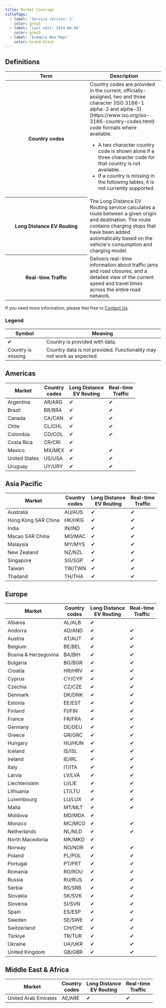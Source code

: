 ```yaml
---
title: Market Coverage
titleTags:
  - label: 'Service version: 2'
    color: grey5
  - label: 'Last edit: 2024.06.06'
    color: grey5
  - label: 'Example New Maps'
    color: brand-black
---
```


[//]: # "This file is auto-generated. If you edit it, please inform the Routing API teams in Slack channel #directions-routeplanning."

## Definitions

<table>
  <thead>
    <tr>
      <th scope="col" style={{ fontSize: '1em' }} width="250px">
        Term
      </th>
      <th scope="col" style={{ fontSize: '1em' }}>
        Description
      </th>
    </tr>
  </thead>
  <tbody>
    <tr>
      <th scope="row">Country codes</th>
      <td>
        Country codes are provided in the current, officially-assigned, two and
        three character [ISO 3166-1 alpha-2 and
        alpha-3](https://www.iso.org/iso-3166-country-codes.html) code formats
        where available.
        <ul>
          <li>
            A two character country code is shown alone if a three character
            code for that country is not available.
          </li>
          <li>
            If a country is missing in the following tables, it is not currently
            supported.
          </li>
        </ul>
      </td>
    </tr>
    <tr>
      <th scope="row">Long Distance EV Routing</th>
      <td>
        The Long Distance EV Routing service calculates a route between a given
        origin and destination. The route contains charging stops that have been
        added automatically based on the vehicle's consumption and charging
        model.
      </td>
    </tr>
    <tr>
      <th scope="row">Real-time Traffic</th>
      <td>
        Delivers real-time information about traffic jams and road closures, and
        a detailed view of the current speed and travel times across the entire
        road network.
      </td>
    </tr>
  </tbody>
</table>

If you need more information, please feel free to [Contact Us](https://developer.Example.com/contact-us).

### Legend

<table>
  <thead>
    <tr colspan="2">
      <th style={{ textAlign: 'center' }}>Symbol</th>
      <th>Meaning</th>
    </tr>
  </thead>
  <tbody>
    <tr>
      <td style={{'textAlign':'center'}}>&#10004;</td>
      <td>Country is provided with data.</td>
    </tr>
    <tr>
      <td style={{ textAlign: 'center' }}>Country is missing</td>
      <td>Country data is not provided. Functionality may not work as expected.</td>
    </tr>
  </tbody>
</table>

## Americas

<table>
  <thead>
    <tr scope="row">
      <th>Market</th>
      <th style={{ textAlign: 'center' }}>
        Country
        <br />
        codes
      </th>
      <th style={{ textAlign: 'center' }}>
        Long Distance
        <br />
        EV Routing
      </th>
      <th style={{ textAlign: 'center' }}>
        Real-time
        <br />
        Traffic
      </th>
    </tr>
  </thead>
  <tbody>
    <tr>
      <td>Argentina</td>
      <td style={{'textAlign':'center'}}>AR&#47;ARG</td>
      <td style={{'textAlign':'center'}}>&#10004;</td>
      <td style={{'textAlign':'center'}}>&#10004;</td>
    </tr>
    <tr>
      <td>Brazil</td>
      <td style={{'textAlign':'center'}}>BR&#47;BRA</td>
      <td style={{'textAlign':'center'}}>&#10004;</td>
      <td style={{'textAlign':'center'}}>&#10004;</td>
    </tr>
    <tr>
      <td>Canada</td>
      <td style={{'textAlign':'center'}}>CA&#47;CAN</td>
      <td style={{'textAlign':'center'}}>&#10004;</td>
      <td style={{'textAlign':'center'}}>&#10004;</td>
    </tr>
    <tr>
      <td>Chile</td>
      <td style={{'textAlign':'center'}}>CL&#47;CHL</td>
      <td style={{'textAlign':'center'}}>&#10004;</td>
      <td style={{'textAlign':'center'}}>&#10004;</td>
    </tr>
    <tr>
      <td>Colombia</td>
      <td style={{'textAlign':'center'}}>CO&#47;COL</td>
      <td style={{'textAlign':'center'}}>&#10004;</td>
      <td style={{'textAlign':'center'}}>&#10004;</td>
    </tr>
    <tr>
      <td>Costa Rica</td>
      <td style={{'textAlign':'center'}}>CR&#47;CRI</td>
      <td style={{'textAlign':'center'}}>&#10004;</td>
      <td style={{'textAlign':'center'}}>&nbsp;</td>
    </tr>
    <tr>
      <td>Mexico</td>
      <td style={{'textAlign':'center'}}>MX&#47;MEX</td>
      <td style={{'textAlign':'center'}}>&#10004;</td>
      <td style={{'textAlign':'center'}}>&#10004;</td>
    </tr>
    <tr>
      <td>United States</td>
      <td style={{'textAlign':'center'}}>US&#47;USA</td>
      <td style={{'textAlign':'center'}}>&#10004;</td>
      <td style={{'textAlign':'center'}}>&#10004;</td>
    </tr>
    <tr>
      <td>Uruguay</td>
      <td style={{'textAlign':'center'}}>UY&#47;URY</td>
      <td style={{'textAlign':'center'}}>&#10004;</td>
      <td style={{'textAlign':'center'}}>&#10004;</td>
    </tr>
  </tbody>
</table>


## Asia Pacific

<table>
  <thead>
    <tr scope="row">
      <th>Market</th>
      <th style={{ textAlign: 'center' }}>
        Country
        <br />
        codes
      </th>
      <th style={{ textAlign: 'center' }}>
        Long Distance
        <br />
        EV Routing
      </th>
      <th style={{ textAlign: 'center' }}>
        Real-time
        <br />
        Traffic
      </th>
    </tr>
  </thead>
  <tbody>
    <tr>
      <td>Australia</td>
      <td style={{'textAlign':'center'}}>AU&#47;AUS</td>
      <td style={{'textAlign':'center'}}>&#10004;</td>
      <td style={{'textAlign':'center'}}>&#10004;</td>
    </tr>
    <tr>
      <td>Hong Kong SAR China</td>
      <td style={{'textAlign':'center'}}>HK&#47;HKG</td>
      <td style={{'textAlign':'center'}}>&#10004;</td>
      <td style={{'textAlign':'center'}}>&#10004;</td>
    </tr>
    <tr>
      <td>India</td>
      <td style={{'textAlign':'center'}}>IN&#47;IND</td>
      <td style={{'textAlign':'center'}}>&#10004;</td>
      <td style={{'textAlign':'center'}}>&#10004;</td>
    </tr>
    <tr>
      <td>Macao SAR China</td>
      <td style={{'textAlign':'center'}}>MO&#47;MAC</td>
      <td style={{'textAlign':'center'}}>&#10004;</td>
      <td style={{'textAlign':'center'}}>&#10004;</td>
    </tr>
    <tr>
      <td>Malaysia</td>
      <td style={{'textAlign':'center'}}>MY&#47;MYS</td>
      <td style={{'textAlign':'center'}}>&#10004;</td>
      <td style={{'textAlign':'center'}}>&#10004;</td>
    </tr>
    <tr>
      <td>New Zealand</td>
      <td style={{'textAlign':'center'}}>NZ&#47;NZL</td>
      <td style={{'textAlign':'center'}}>&#10004;</td>
      <td style={{'textAlign':'center'}}>&#10004;</td>
    </tr>
    <tr>
      <td>Singapore</td>
      <td style={{'textAlign':'center'}}>SG&#47;SGP</td>
      <td style={{'textAlign':'center'}}>&#10004;</td>
      <td style={{'textAlign':'center'}}>&#10004;</td>
    </tr>
    <tr>
      <td>Taiwan</td>
      <td style={{'textAlign':'center'}}>TW&#47;TWN</td>
      <td style={{'textAlign':'center'}}>&#10004;</td>
      <td style={{'textAlign':'center'}}>&#10004;</td>
    </tr>
    <tr>
      <td>Thailand</td>
      <td style={{'textAlign':'center'}}>TH&#47;THA</td>
      <td style={{'textAlign':'center'}}>&#10004;</td>
      <td style={{'textAlign':'center'}}>&#10004;</td>
    </tr>
  </tbody>
</table>


## Europe

<table>
  <thead>
    <tr scope="row">
      <th>Market</th>
      <th style={{ textAlign: 'center' }}>
        Country
        <br />
        codes
      </th>
      <th style={{ textAlign: 'center' }}>
        Long Distance
        <br />
        EV Routing
      </th>
      <th style={{ textAlign: 'center' }}>
        Real-time
        <br />
        Traffic
      </th>
    </tr>
  </thead>
  <tbody>
    <tr>
      <td>Albania</td>
      <td style={{'textAlign':'center'}}>AL&#47;ALB</td>
      <td style={{'textAlign':'center'}}>&#10004;</td>
      <td style={{'textAlign':'center'}}>&nbsp;</td>
    </tr>
    <tr>
      <td>Andorra</td>
      <td style={{'textAlign':'center'}}>AD&#47;AND</td>
      <td style={{'textAlign':'center'}}>&#10004;</td>
      <td style={{'textAlign':'center'}}>&#10004;</td>
    </tr>
    <tr>
      <td>Austria</td>
      <td style={{'textAlign':'center'}}>AT&#47;AUT</td>
      <td style={{'textAlign':'center'}}>&#10004;</td>
      <td style={{'textAlign':'center'}}>&#10004;</td>
    </tr>
    <tr>
      <td>Belgium</td>
      <td style={{'textAlign':'center'}}>BE&#47;BEL</td>
      <td style={{'textAlign':'center'}}>&#10004;</td>
      <td style={{'textAlign':'center'}}>&#10004;</td>
    </tr>
    <tr>
      <td>Bosnia & Herzegovina</td>
      <td style={{'textAlign':'center'}}>BA&#47;BIH</td>
      <td style={{'textAlign':'center'}}>&#10004;</td>
      <td style={{'textAlign':'center'}}>&#10004;</td>
    </tr>
    <tr>
      <td>Bulgaria</td>
      <td style={{'textAlign':'center'}}>BG&#47;BGR</td>
      <td style={{'textAlign':'center'}}>&#10004;</td>
      <td style={{'textAlign':'center'}}>&#10004;</td>
    </tr>
    <tr>
      <td>Croatia</td>
      <td style={{'textAlign':'center'}}>HR&#47;HRV</td>
      <td style={{'textAlign':'center'}}>&#10004;</td>
      <td style={{'textAlign':'center'}}>&#10004;</td>
    </tr>
    <tr>
      <td>Cyprus</td>
      <td style={{'textAlign':'center'}}>CY&#47;CYP</td>
      <td style={{'textAlign':'center'}}>&#10004;</td>
      <td style={{'textAlign':'center'}}>&#10004;</td>
    </tr>
    <tr>
      <td>Czechia</td>
      <td style={{'textAlign':'center'}}>CZ&#47;CZE</td>
      <td style={{'textAlign':'center'}}>&#10004;</td>
      <td style={{'textAlign':'center'}}>&#10004;</td>
    </tr>
    <tr>
      <td>Denmark</td>
      <td style={{'textAlign':'center'}}>DK&#47;DNK</td>
      <td style={{'textAlign':'center'}}>&#10004;</td>
      <td style={{'textAlign':'center'}}>&#10004;</td>
    </tr>
    <tr>
      <td>Estonia</td>
      <td style={{'textAlign':'center'}}>EE&#47;EST</td>
      <td style={{'textAlign':'center'}}>&#10004;</td>
      <td style={{'textAlign':'center'}}>&#10004;</td>
    </tr>
    <tr>
      <td>Finland</td>
      <td style={{'textAlign':'center'}}>FI&#47;FIN</td>
      <td style={{'textAlign':'center'}}>&#10004;</td>
      <td style={{'textAlign':'center'}}>&#10004;</td>
    </tr>
    <tr>
      <td>France</td>
      <td style={{'textAlign':'center'}}>FR&#47;FRA</td>
      <td style={{'textAlign':'center'}}>&#10004;</td>
      <td style={{'textAlign':'center'}}>&#10004;</td>
    </tr>
    <tr>
      <td>Germany</td>
      <td style={{'textAlign':'center'}}>DE&#47;DEU</td>
      <td style={{'textAlign':'center'}}>&#10004;</td>
      <td style={{'textAlign':'center'}}>&#10004;</td>
    </tr>
    <tr>
      <td>Greece</td>
      <td style={{'textAlign':'center'}}>GR&#47;GRC</td>
      <td style={{'textAlign':'center'}}>&#10004;</td>
      <td style={{'textAlign':'center'}}>&#10004;</td>
    </tr>
    <tr>
      <td>Hungary</td>
      <td style={{'textAlign':'center'}}>HU&#47;HUN</td>
      <td style={{'textAlign':'center'}}>&#10004;</td>
      <td style={{'textAlign':'center'}}>&#10004;</td>
    </tr>
    <tr>
      <td>Iceland</td>
      <td style={{'textAlign':'center'}}>IS&#47;ISL</td>
      <td style={{'textAlign':'center'}}>&#10004;</td>
      <td style={{'textAlign':'center'}}>&#10004;</td>
    </tr>
    <tr>
      <td>Ireland</td>
      <td style={{'textAlign':'center'}}>IE&#47;IRL</td>
      <td style={{'textAlign':'center'}}>&#10004;</td>
      <td style={{'textAlign':'center'}}>&#10004;</td>
    </tr>
    <tr>
      <td>Italy</td>
      <td style={{'textAlign':'center'}}>IT&#47;ITA</td>
      <td style={{'textAlign':'center'}}>&#10004;</td>
      <td style={{'textAlign':'center'}}>&#10004;</td>
    </tr>
    <tr>
      <td>Latvia</td>
      <td style={{'textAlign':'center'}}>LV&#47;LVA</td>
      <td style={{'textAlign':'center'}}>&#10004;</td>
      <td style={{'textAlign':'center'}}>&#10004;</td>
    </tr>
    <tr>
      <td>Liechtenstein</td>
      <td style={{'textAlign':'center'}}>LI&#47;LIE</td>
      <td style={{'textAlign':'center'}}>&#10004;</td>
      <td style={{'textAlign':'center'}}>&#10004;</td>
    </tr>
    <tr>
      <td>Lithuania</td>
      <td style={{'textAlign':'center'}}>LT&#47;LTU</td>
      <td style={{'textAlign':'center'}}>&#10004;</td>
      <td style={{'textAlign':'center'}}>&#10004;</td>
    </tr>
    <tr>
      <td>Luxembourg</td>
      <td style={{'textAlign':'center'}}>LU&#47;LUX</td>
      <td style={{'textAlign':'center'}}>&#10004;</td>
      <td style={{'textAlign':'center'}}>&#10004;</td>
    </tr>
    <tr>
      <td>Malta</td>
      <td style={{'textAlign':'center'}}>MT&#47;MLT</td>
      <td style={{'textAlign':'center'}}>&#10004;</td>
      <td style={{'textAlign':'center'}}>&#10004;</td>
    </tr>
    <tr>
      <td>Moldova</td>
      <td style={{'textAlign':'center'}}>MD&#47;MDA</td>
      <td style={{'textAlign':'center'}}>&#10004;</td>
      <td style={{'textAlign':'center'}}>&nbsp;</td>
    </tr>
    <tr>
      <td>Monaco</td>
      <td style={{'textAlign':'center'}}>MC&#47;MCO</td>
      <td style={{'textAlign':'center'}}>&#10004;</td>
      <td style={{'textAlign':'center'}}>&#10004;</td>
    </tr>
    <tr>
      <td>Netherlands</td>
      <td style={{'textAlign':'center'}}>NL&#47;NLD</td>
      <td style={{'textAlign':'center'}}>&#10004;</td>
      <td style={{'textAlign':'center'}}>&#10004;</td>
    </tr>
    <tr>
      <td>North Macedonia</td>
      <td style={{'textAlign':'center'}}>MK&#47;MKD</td>
      <td style={{'textAlign':'center'}}>&#10004;</td>
      <td style={{'textAlign':'center'}}>&nbsp;</td>
    </tr>
    <tr>
      <td>Norway</td>
      <td style={{'textAlign':'center'}}>NO&#47;NOR</td>
      <td style={{'textAlign':'center'}}>&#10004;</td>
      <td style={{'textAlign':'center'}}>&#10004;</td>
    </tr>
    <tr>
      <td>Poland</td>
      <td style={{'textAlign':'center'}}>PL&#47;POL</td>
      <td style={{'textAlign':'center'}}>&#10004;</td>
      <td style={{'textAlign':'center'}}>&#10004;</td>
    </tr>
    <tr>
      <td>Portugal</td>
      <td style={{'textAlign':'center'}}>PT&#47;PRT</td>
      <td style={{'textAlign':'center'}}>&#10004;</td>
      <td style={{'textAlign':'center'}}>&#10004;</td>
    </tr>
    <tr>
      <td>Romania</td>
      <td style={{'textAlign':'center'}}>RO&#47;ROU</td>
      <td style={{'textAlign':'center'}}>&#10004;</td>
      <td style={{'textAlign':'center'}}>&#10004;</td>
    </tr>
    <tr>
      <td>Russia</td>
      <td style={{'textAlign':'center'}}>RU&#47;RUS</td>
      <td style={{'textAlign':'center'}}>&#10004;</td>
      <td style={{'textAlign':'center'}}>&#10004;</td>
    </tr>
    <tr>
      <td>Serbia</td>
      <td style={{'textAlign':'center'}}>RS&#47;SRB</td>
      <td style={{'textAlign':'center'}}>&#10004;</td>
      <td style={{'textAlign':'center'}}>&#10004;</td>
    </tr>
    <tr>
      <td>Slovakia</td>
      <td style={{'textAlign':'center'}}>SK&#47;SVK</td>
      <td style={{'textAlign':'center'}}>&#10004;</td>
      <td style={{'textAlign':'center'}}>&#10004;</td>
    </tr>
    <tr>
      <td>Slovenia</td>
      <td style={{'textAlign':'center'}}>SI&#47;SVN</td>
      <td style={{'textAlign':'center'}}>&#10004;</td>
      <td style={{'textAlign':'center'}}>&#10004;</td>
    </tr>
    <tr>
      <td>Spain</td>
      <td style={{'textAlign':'center'}}>ES&#47;ESP</td>
      <td style={{'textAlign':'center'}}>&#10004;</td>
      <td style={{'textAlign':'center'}}>&#10004;</td>
    </tr>
    <tr>
      <td>Sweden</td>
      <td style={{'textAlign':'center'}}>SE&#47;SWE</td>
      <td style={{'textAlign':'center'}}>&#10004;</td>
      <td style={{'textAlign':'center'}}>&#10004;</td>
    </tr>
    <tr>
      <td>Switzerland</td>
      <td style={{'textAlign':'center'}}>CH&#47;CHE</td>
      <td style={{'textAlign':'center'}}>&#10004;</td>
      <td style={{'textAlign':'center'}}>&#10004;</td>
    </tr>
    <tr>
      <td>Türkiye</td>
      <td style={{'textAlign':'center'}}>TR&#47;TUR</td>
      <td style={{'textAlign':'center'}}>&#10004;</td>
      <td style={{'textAlign':'center'}}>&#10004;</td>
    </tr>
    <tr>
      <td>Ukraine</td>
      <td style={{'textAlign':'center'}}>UA&#47;UKR</td>
      <td style={{'textAlign':'center'}}>&#10004;</td>
      <td style={{'textAlign':'center'}}>&#10004;</td>
    </tr>
    <tr>
      <td>United Kingdom</td>
      <td style={{'textAlign':'center'}}>GB&#47;GBR</td>
      <td style={{'textAlign':'center'}}>&#10004;</td>
      <td style={{'textAlign':'center'}}>&#10004;</td>
    </tr>
  </tbody>
</table>


## Middle East &amp; Africa

<table>
  <thead>
    <tr scope="row">
      <th>Market</th>
      <th style={{ textAlign: 'center' }}>
        Country
        <br />
        codes
      </th>
      <th style={{ textAlign: 'center' }}>
        Long Distance
        <br />
        EV Routing
      </th>
      <th style={{ textAlign: 'center' }}>
        Real-time
        <br />
        Traffic
      </th>
    </tr>
  </thead>
  <tbody>
    <tr>
      <td>United Arab Emirates</td>
      <td style={{'textAlign':'center'}}>AE&#47;ARE</td>
      <td style={{'textAlign':'center'}}>&#10004;</td>
      <td style={{'textAlign':'center'}}>&#10004;</td>
    </tr>
  </tbody>
</table>

